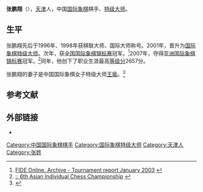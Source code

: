 {{Otheruses|张鹏翔}}
{{Infobox chess player
|image = Zhang Pengxiang.jpg
|name = 张鹏翔
|country = {{PRC}}
|birth_date = {{Birth date and age|1980|6|29|df=y}}
|birth_place = {{CHN}}[[天津市|天津市]]
|death_date = 
|death_place = 
|title = [[国际象棋特级大师|特级大师]]（2001年）
|worldchampion = 
|peakrating = 2657（2007年4月）
|FideID = 8600970
}}
'''张鹏翔'''（{{bd|1980年|6月29日}}），[[天津|天津]]人，中国[[国际象棋|国际象棋]]棋手、[[国际象棋特级大师|特级大师]]。

==生平==
张鹏翔先后于1996年、1998年获棋联大师、国际大师称号。2001年，晋升为[[国际象棋特级大师|国际象棋特级大师]]。次年，获[[全国国际象棋锦标赛|全国国际象棋锦标赛]]冠军。<ref>[http://www.fide.com/ratings/trarc.phtml?event16=761&codt=6 FIDE Online. Archive - Tournament report January 2003]  {{webarchive|url=https://web.archive.org/web/20050509083846/http://www.fide.com/ratings/trarc.phtml?event16=761&codt=6 |date=2005-05-09 }}</ref>2007年，夺得[[亚洲国际象棋锦标赛|亚洲国际象棋锦标赛]]冠军。<ref>[http://www.philchesslive.com/ :: 6th Asian Individual Chess Championship] {{webarchive|url=https://web.archive.org/web/20080530215420/http://www.philchesslive.com/ |date=2008-05-30 }}</ref>同年，他创下了职业生涯最高[[等级分|等级分]]2657分。

张鹏翔的妻子是中国国际象棋女子特级大师[[王瑜_(国际象棋)|王瑜]]。<ref>{{cite web|url=http://www.qipai.org.cn/news-12619.html?PHPSESSID=qnoh638k4uftfmk16eslpo7pb1|title=新郎忙搭台新娘来唱戏 众新人领衔秦皇岛公开赛|date=2011-10-25|work=中国棋牌网|access-date=2016-03-24|archive-url=https://web.archive.org/web/20160404225312/http://www.qipai.org.cn/news-12619.html?PHPSESSID=qnoh638k4uftfmk16eslpo7pb1|archive-date=2016-04-04|dead-url=yes}}</ref>

== 参考文献 ==
{{reflist}}

== 外部链接 ==
*{{Chessgames player|id=51558}}

{{start box}}
{{succession box 
|before= [[章钟|章钟]]
|title=  [[亚洲国际象棋锦标赛|亚洲国际象棋冠军]] 
|years=  2007年
|after= [[苏里亚·塞卡尔·甘古利|苏里亚·塞卡尔·甘古利]]
}}
{{succession box 
|before= [[章钟|章钟]] 
|title=  [[全国国际象棋锦标赛|中国国际象棋男子冠军]] 
|years=  2002年
|after=  [[章钟|章钟]]
}}
{{end box}}

{{中国国际象棋特级大师}}
{{chess-bio-stub}}
{{DEFAULTSORT:Z}}
[[Category:中国国际象棋棋手|Category:中国国际象棋棋手]]
[[Category:国际象棋特级大师|Category:国际象棋特级大师]]
[[Category:天津人|Category:天津人]]
[[Category:张姓|Category:张姓]]